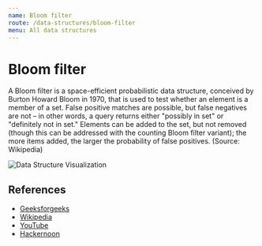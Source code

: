 ```yaml
---
name: Bloom filter
route: /data-structures/bloom-filter
menu: All data structures
---
```


# Bloom filter

A Bloom filter is a space-efficient probabilistic data structure, conceived by
Burton Howard Bloom in 1970, that is used to test whether an element is a member
of a set. False positive matches are possible, but false negatives are not – in
other words, a query returns either "possibly in set" or "definitely not in
set." Elements can be added to the set, but not removed (though this can be
addressed with the counting Bloom filter variant); the more items added, the
larger the probability of false positives. (Source: Wikipedia)

![Data Structure Visualization](https://upload.wikimedia.org/wikipedia/commons/thumb/a/ac/Bloom_filter.svg/360px-Bloom_filter.svg.png)

## References

- [Geeksforgeeks](https://www.geeksforgeeks.org/bloom-filters-introduction-and-python-implementation/)
- [Wikipedia](https://en.wikipedia.org/wiki/Bloom_filter)
- [YouTube](https://www.youtube.com/watch?v=bEmBh1HtYrw)
- [Hackernoon](https://hackernoon.com/probabilistic-data-structures-bloom-filter-5374112a7832)
